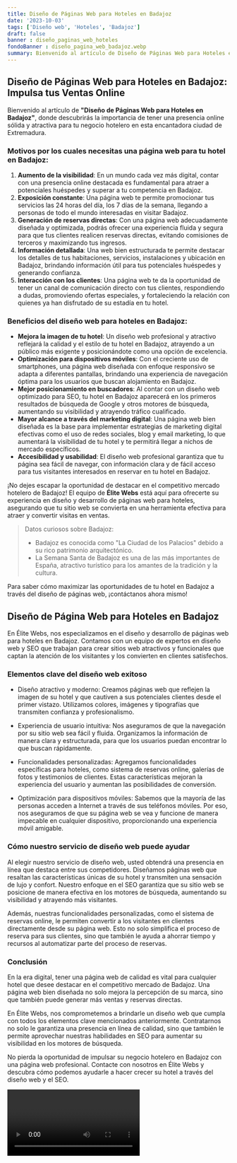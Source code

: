 ```yaml
---
title: Diseño de Páginas Web para Hoteles en Badajoz
date: '2023-10-03'
tags: ['Diseño web', 'Hoteles', 'Badajoz']
draft: false
banner : diseño_paginas_web_hoteles
fondoBanner : diseño_pagina_web_badajoz.webp
summary: Bienvenido al artículo de Diseño de Páginas Web para Hoteles en Badajoz, donde descubrirás la importancia de tener una presencia online sólida y atractiva para tu negocio hotelero en esta encantadora ciudad de Extremadura.
---
```


## **Diseño de Páginas Web para Hoteles en Badajoz: Impulsa tus Ventas Online**

Bienvenido al artículo de **"Diseño de Páginas Web para Hoteles en Badajoz"**, donde descubrirás la importancia de tener una presencia online sólida y atractiva para tu negocio hotelero en esta encantadora ciudad de Extremadura.

### **Motivos por los cuales necesitas una página web para tu hotel en Badajoz:**

1. **Aumento de la visibilidad**: En un mundo cada vez más digital, contar con una presencia online destacada es fundamental para atraer a potenciales huéspedes y superar a tu competencia en Badajoz.
2. **Exposición constante**: Una página web te permite promocionar tus servicios las 24 horas del día, los 7 días de la semana, llegando a personas de todo el mundo interesadas en visitar Badajoz.
3. **Generación de reservas directas**: Con una página web adecuadamente diseñada y optimizada, podrás ofrecer una experiencia fluida y segura para que tus clientes realicen reservas directas, evitando comisiones de terceros y maximizando tus ingresos.
4. **Información detallada**: Una web bien estructurada te permite destacar los detalles de tus habitaciones, servicios, instalaciones y ubicación en Badajoz, brindando información útil para tus potenciales huéspedes y generando confianza.
5. **Interacción con los clientes**: Una página web te da la oportunidad de tener un canal de comunicación directo con tus clientes, respondiendo a dudas, promoviendo ofertas especiales, y fortaleciendo la relación con quienes ya han disfrutado de su estadía en tu hotel.

### **Beneficios del diseño web para hoteles en Badajoz:**

- **Mejora la imagen de tu hotel**: Un diseño web profesional y atractivo reflejará la calidad y el estilo de tu hotel en Badajoz, atrayendo a un público más exigente y posicionándote como una opción de excelencia.
- **Optimización para dispositivos móviles**: Con el creciente uso de smartphones, una página web diseñada con enfoque responsivo se adapta a diferentes pantallas, brindando una experiencia de navegación óptima para los usuarios que buscan alojamiento en Badajoz.
- **Mejor posicionamiento en buscadores**: Al contar con un diseño web optimizado para SEO, tu hotel en Badajoz aparecerá en los primeros resultados de búsqueda de Google y otros motores de búsqueda, aumentando su visibilidad y atrayendo tráfico cualificado.
- **Mayor alcance a través del marketing digital**: Una página web bien diseñada es la base para implementar estrategias de marketing digital efectivas como el uso de redes sociales, blog y email marketing, lo que aumentará la visibilidad de tu hotel y te permitirá llegar a nichos de mercado específicos.
- **Accesibilidad y usabilidad**: El diseño web profesional garantiza que tu página sea fácil de navegar, con información clara y de fácil acceso para tus visitantes interesados en reservar en tu hotel en Badajoz.

¡No dejes escapar la oportunidad de destacar en el competitivo mercado hotelero de Badajoz! El equipo de **Élite Webs** está aquí para ofrecerte su experiencia en diseño y desarrollo de páginas web para hoteles, asegurando que tu sitio web se convierta en una herramienta efectiva para atraer y convertir visitas en ventas.

> Datos curiosos sobre Badajoz:
> - Badajoz es conocida como "La Ciudad de los Palacios" debido a su rico patrimonio arquitectónico.
> - La Semana Santa de Badajoz es una de las más importantes de España, atractivo turístico para los amantes de la tradición y la cultura.

Para saber cómo maximizar las oportunidades de tu hotel en Badajoz a través del diseño de páginas web, ¡contáctanos ahora mismo!

<GifSeo />

<Cta />

## Diseño de Página Web para Hoteles en Badajoz

En Élite Webs, nos especializamos en el diseño y desarrollo de páginas web para hoteles en Badajoz. Contamos con un equipo de expertos en diseño web y SEO que trabajan para crear sitios web atractivos y funcionales que captan la atención de los visitantes y los convierten en clientes satisfechos.

### Elementos clave del diseño web exitoso

- Diseño atractivo y moderno: Creamos páginas web que reflejen la imagen de su hotel y que cautiven a sus potenciales clientes desde el primer vistazo. Utilizamos colores, imágenes y tipografías que transmiten confianza y profesionalismo.

- Experiencia de usuario intuitiva: Nos aseguramos de que la navegación por su sitio web sea fácil y fluida. Organizamos la información de manera clara y estructurada, para que los usuarios puedan encontrar lo que buscan rápidamente.

- Funcionalidades personalizadas: Agregamos funcionalidades específicas para hoteles, como sistema de reservas online, galerías de fotos y testimonios de clientes. Estas características mejoran la experiencia del usuario y aumentan las posibilidades de conversión.

- Optimización para dispositivos móviles: Sabemos que la mayoría de las personas acceden a Internet a través de sus teléfonos móviles. Por eso, nos aseguramos de que su página web se vea y funcione de manera impecable en cualquier dispositivo, proporcionando una experiencia móvil amigable.

### Cómo nuestro servicio de diseño web puede ayudar

Al elegir nuestro servicio de diseño web, usted obtendrá una presencia en línea que destaca entre sus competidores. Diseñamos páginas web que resaltan las características únicas de su hotel y transmiten una sensación de lujo y confort. Nuestro enfoque en el SEO garantiza que su sitio web se posicione de manera efectiva en los motores de búsqueda, aumentando su visibilidad y atrayendo más visitantes.

Además, nuestras funcionalidades personalizadas, como el sistema de reservas online, le permiten convertir a los visitantes en clientes directamente desde su página web. Esto no solo simplifica el proceso de reserva para sus clientes, sino que también le ayuda a ahorrar tiempo y recursos al automatizar parte del proceso de reservas.

### Conclusión

En la era digital, tener una página web de calidad es vital para cualquier hotel que desee destacar en el competitivo mercado de Badajoz. Una página web bien diseñada no solo mejora la percepción de su marca, sino que también puede generar más ventas y reservas directas.

En Élite Webs, nos comprometemos a brindarle un diseño web que cumpla con todos los elementos clave mencionados anteriormente. Contratarnos no solo le garantiza una presencia en línea de calidad, sino que también le permite aprovechar nuestras habilidades en SEO para aumentar su visibilidad en los motores de búsqueda.

No pierda la oportunidad de impulsar su negocio hotelero en Badajoz con una página web profesional. Contacte con nosotros en Élite Webs y descubra cómo podemos ayudarle a hacer crecer su hotel a través del diseño web y el SEO.

<Video />

<CtaBot job='Hoteles' city='Badajoz'/>

<Gmaps query='Badajoz+españa+maps' />